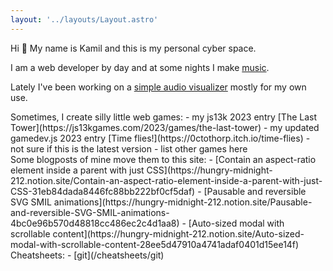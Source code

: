 ```yaml
---
layout: '../layouts/Layout.astro'
---
```




Hi 👋 My name is Kamil and this is my personal cyber space.

I am a web developer by day and at some nights I make [music](https://0cto.link).

Lately I've been working on a [simple audio visualizer](https://seeaud.io) mostly for my own use.

<div>
  Sometimes, I create silly little web games: 
  - my js13k 2023 entry [The Last Tower](https://js13kgames.com/2023/games/the-last-tower) 
  - my updated gamedev.js 2023 entry [Time flies!](https://0ctothorp.itch.io/time-flies) 
    - <Todo>not sure if this is the latest version</Todo>
    - <Todo>list other games here</Todo>
</div>

<div>
  Some blogposts of mine <Todo>move them to this site</Todo>: 
  - [Contain an
  aspect-ratio element inside a parent with just
  CSS](https://hungry-midnight-212.notion.site/Contain-an-aspect-ratio-element-inside-a-parent-with-just-CSS-31eb84dada8446fc88bb222bf0cf5daf)
  - [Pausable and reversible SVG SMIL
  animations](https://hungry-midnight-212.notion.site/Pausable-and-reversible-SVG-SMIL-animations-4bc0e96b570d48818cc486ec2c4d1aa8)
  - [Auto-sized modal with scrollable
  content](https://hungry-midnight-212.notion.site/Auto-sized-modal-with-scrollable-content-28ee5d47910a4741adaf0401d15ee14f)
</div>

<div>
    Cheatsheets: 
    - [git](/cheatsheets/git)
</div>
